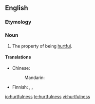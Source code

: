 ==English==

===Etymology===
{{suffix|hurtful|ness|lang=en}}

===Noun===
{{en-noun|-}}

# The property of being [[hurtful]].

====Translations====
{{trans-top|the property of being hurtful}}
* Chinese:
*: Mandarin: {{t+|cmn|有害|tr=yǒuhài|sc=Hani}}
{{trans-mid}}
* Finnish: {{t|fi|ilkeys}}, {{t|fi|pahantahtoisuus}}, {{t|fi|pahansuopaisuus}}
{{trans-bottom}}

[[io:hurtfulness]]
[[te:hurtfulness]]
[[vi:hurtfulness]]